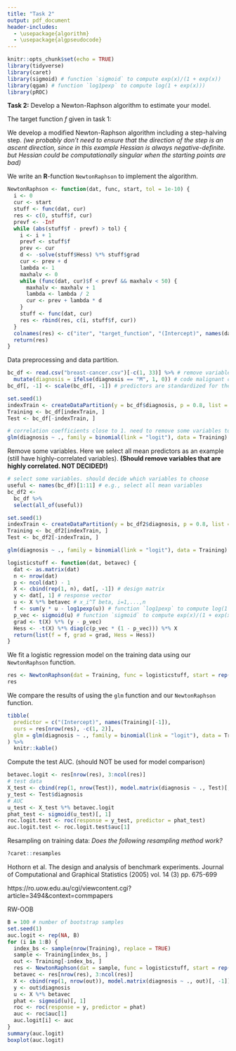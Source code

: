 ```yaml
---
title: "Task 2"
output: pdf_document
header-includes:
  - \usepackage{algorithm}
  - \usepackage{algpseudocode}
---
```


```r
knitr::opts_chunk$set(echo = TRUE)
library(tidyverse)
library(caret)
library(sigmoid) # function `sigmoid` to compute exp(x)/(1 + exp(x))
library(qgam) # function `log1pexp` to compute log(1 + exp(x)))
library(pROC)
```

**Task 2:** Develop a Newton-Raphson algorithm to estimate your model.

The target function $f$ given in task 1:
\begin{equation}\label{func}
f(\boldsymbol{\beta};\mathbf{y},\mathbf{X})=\sum_{i=1}^n\left[Y_i\mathbf{x}_i^\top\boldsymbol{\beta}-\log\left(1+e^{\mathbf{x}_i^\top\boldsymbol{\beta}}\right)\right].
\end{equation}

We develop a modified Newton-Raphson algorithm including a step-halving step. *(we probably don't need to ensure that the direction of the step is an ascent direction, since in this example Hessian is always negative-definite. but Hessian could be computationally singular when the starting points are bad)*

\begin{algorithm}
	\caption{Newton-Raphson algorithm including a step-halving step}
	\begin{algorithmic}[1]
	  \Require $f(\boldsymbol{\beta})$ - target function as given in (\ref{func}); $\boldsymbol{\beta}_0$ - starting value
	  \Ensure $\widehat{\boldsymbol{\beta}}$ such that $\widehat{\boldsymbol{\beta}} \approx \arg\max_{\boldsymbol{\beta}}\; f(\boldsymbol{\beta})$
	  \State $i\leftarrow 0$, where $i$ is the current number of iterations
	  \State $f(\boldsymbol{\beta}_{-1})\leftarrow -\infty$
	  \While {convergence criterion is not met}
	    \State $i \leftarrow i+1$
	    \State $\mathbf{d}_i\leftarrow-[\nabla^2f(\boldsymbol{\beta}_{i-1})]^{-1}\nabla f(\boldsymbol{\beta}_{i-1})$, where $\mathbf{d}_i$ is the direction in the $i$-th iteration
	    \State $\lambda_i \leftarrow 1$, where $\lambda_i$ is the multiplier in the $i$-th iteration
	    \State $\boldsymbol{\beta}_i \leftarrow \boldsymbol{\beta}_{i-1} + \lambda_i\mathbf{d}_i$
	    \While {$f(\boldsymbol{\beta}_i)\le f(\boldsymbol{\beta}_{i-1})$}
	      \State $\lambda_i \leftarrow \lambda_i/2$
	      \State $\boldsymbol{\beta}_i \leftarrow \boldsymbol{\beta}_{i-1} + \lambda_i\mathbf{d}_i$
	    \EndWhile
	  \EndWhile
	  \State $\widehat{\boldsymbol{\beta}}\leftarrow \boldsymbol{\beta}_i$
	\end{algorithmic}
\end{algorithm}

We write an **R**-function `NewtonRaphson` to implement the algorithm. 

```r
NewtonRaphson <- function(dat, func, start, tol = 1e-10) {
  i <- 0
  cur <- start
  stuff <- func(dat, cur)
  res <- c(0, stuff$f, cur)
  prevf <- -Inf
  while (abs(stuff$f - prevf) > tol) {
    i <- i + 1
    prevf <- stuff$f
    prev <- cur
    d <- -solve(stuff$Hess) %*% stuff$grad
    cur <- prev + d
    lambda <- 1
    maxhalv <- 0
    while (func(dat, cur)$f < prevf && maxhalv < 50) {
      maxhalv <- maxhalv + 1
      lambda <- lambda / 2
      cur <- prev + lambda * d
    }
    stuff <- func(dat, cur)
    res <- rbind(res, c(i, stuff$f, cur))
  }
  colnames(res) <- c("iter", "target_function", "(Intercept)", names(dat)[-1])
  return(res)
}
```

Data preprocessing and data partition.

```r
bc_df <- read.csv("breast-cancer.csv")[-c(1, 33)] %>% # remove variable ID and an NA column
  mutate(diagnosis = ifelse(diagnosis == "M", 1, 0)) # code malignant cases as 1
bc_df[, -1] <- scale(bc_df[, -1]) # predictors are standardized for the logistic-LASSO model in task 3

set.seed(1)
indexTrain <- createDataPartition(y = bc_df$diagnosis, p = 0.8, list = FALSE)
Training <- bc_df[indexTrain, ]
Test <- bc_df[-indexTrain, ]

# correlation coefficients close to 1. need to remove some variables to make the algorithm converge
glm(diagnosis ~ ., family = binomial(link = "logit"), data = Training)
```

Remove some variables. Here we select all mean predictors as an example (still have highly-correlated variables). **(Should remove variables that are highly correlated. NOT DECIDED!)**

```r
# select some variables. should decide which variables to choose
useful <- names(bc_df)[1:11] # e.g., select all mean variables
bc_df2 <-
  bc_df %>% 
  select(all_of(useful))

set.seed(1)
indexTrain <- createDataPartition(y = bc_df2$diagnosis, p = 0.8, list = FALSE)
Training <- bc_df2[indexTrain, ]
Test <- bc_df2[-indexTrain, ]

glm(diagnosis ~ ., family = binomial(link = "logit"), data = Training)

logisticstuff <- function(dat, betavec) {
  dat <- as.matrix(dat)
  n <- nrow(dat)
  p <- ncol(dat) - 1
  X <- cbind(rep(1, n), dat[, -1]) # design matrix
  y <- dat[, 1] # response vector
  u <- X %*% betavec # x_i^T beta, i=1,...,n
  f <- sum(y * u - log1pexp(u)) # function `log1pexp` to compute log(1 + exp(x)))
  p_vec <- sigmoid(u) # function `sigmoid` to compute exp(x)/(1 + exp(x))
  grad <- t(X) %*% (y - p_vec)
  Hess <- -t(X) %*% diag(c(p_vec * (1 - p_vec))) %*% X
  return(list(f = f, grad = grad, Hess = Hess))
}
```

We fit a logistic regression model on the training data using our `NewtonRaphson` function.

```r
res <- NewtonRaphson(dat = Training, func = logisticstuff, start = rep(0, ncol(Training)))
res
```

We compare the results of using the `glm` function and our `NewtonRaphson` function.

```r
tibble(
  predictor = c("(Intercept)", names(Training)[-1]),
  ours = res[nrow(res), -c(1, 2)],
  glm = glm(diagnosis ~ ., family = binomial(link = "logit"), data = Training)$coefficients
) %>% 
  knitr::kable()
```

Compute the test AUC. (should NOT be used for model comparison)

```r
betavec.logit <- res[nrow(res), 3:ncol(res)]
# test data
X_test <- cbind(rep(1, nrow(Test)), model.matrix(diagnosis ~ ., Test)[, -1])
y_test <- Test$diagnosis
# AUC
u_test <- X_test %*% betavec.logit
phat_test <- sigmoid(u_test)[, 1]
roc.logit.test <- roc(response = y_test, predictor = phat_test)
auc.logit.test <- roc.logit.test$auc[1]
```

Resampling on training data: *Does the following resampling method work?*

```r
?caret::resamples
```

Hothorn et al. The design and analysis of benchmark experiments. Journal of Computational and Graphical Statistics (2005) vol. 14 (3) pp. 675-699

https://ro.uow.edu.au/cgi/viewcontent.cgi?article=3494&context=commpapers

RW-OOB

```r
B = 100 # number of bootstrap samples
set.seed(1)
auc.logit <- rep(NA, B)
for (i in 1:B) {
  index_bs <- sample(nrow(Training), replace = TRUE)
  sample <- Training[index_bs, ]
  out <- Training[-index_bs, ]
  res <- NewtonRaphson(dat = sample, func = logisticstuff, start = rep(0, ncol(sample)))
  betavec <- res[nrow(res), 3:ncol(res)]
  X <- cbind(rep(1, nrow(out)), model.matrix(diagnosis ~ ., out)[, -1])
  y <- out$diagnosis
  u <- X %*% betavec
  phat <- sigmoid(u)[, 1]
  roc <- roc(response = y, predictor = phat)
  auc <- roc$auc[1]
  auc.logit[i] <- auc
}
summary(auc.logit)
boxplot(auc.logit)
```

